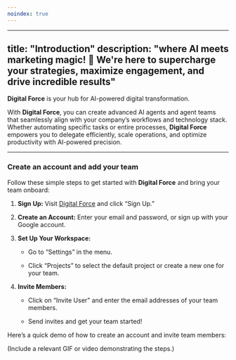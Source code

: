 ```yaml
---
noindex: true
---
```

---
title: "Introduction"
description: "where AI meets marketing magic! 🚀 We're here to supercharge your strategies, maximize engagement, and drive incredible results"
---

**Digital Force** is your hub for AI-powered digital transformation.

With **Digital Force**, you can create advanced AI agents and agent teams that seamlessly align with your company’s workflows and technology stack. Whether automating specific tasks or entire processes, **Digital Force** empowers you to delegate efficiently, scale operations, and optimize productivity with AI-powered precision.

***

### **Create an account and add your team**

Follow these simple steps to get started with **Digital Force** and bring your team onboard:

1. **Sign Up:** Visit [Digital Force](https://digitalforce.allaboutai.com) and click “Sign Up.”

2. **Create an Account:** Enter your email and password, or sign up with your Google account.

3. **Set Up Your Workspace:**

   * Go to “Settings” in the menu.

   * Click “Projects” to select the default project or create a new one for your team.

4. **Invite Members:**

   * Click on “Invite User” and enter the email addresses of your team members.

   * Send invites and get your team started!

Here’s a quick demo of how to create an account and invite team members:

(Include a relevant GIF or video demonstrating the steps.)